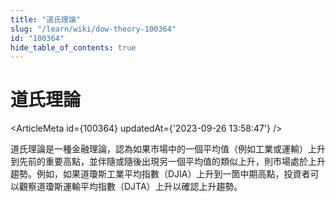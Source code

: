 ```yaml
---
title: "道氏理論"
slug: "/learn/wiki/dow-theory-100364"
id: "100364"
hide_table_of_contents: true
---
```



# 道氏理論

<ArticleMeta id={100364} updatedAt={'2023-09-26 13:58:47'} />
<div className='border-solid border-b border-t-0 my-4 border-[var(--ifm-color-gray-300)]' />

道氏理論是一種金融理論，認為如果市場中的一個平均值（例如工業或運輸）上升到先前的重要高點，並伴隨或隨後出現另一個平均值的類似上升，則市場處於上升趨勢。例如，如果道瓊斯工業平均指數（DJIA）上升到一箇中期高點，投資者可以觀察道瓊斯運輸平均指數（DJTA）上升以確認上升趨勢。
